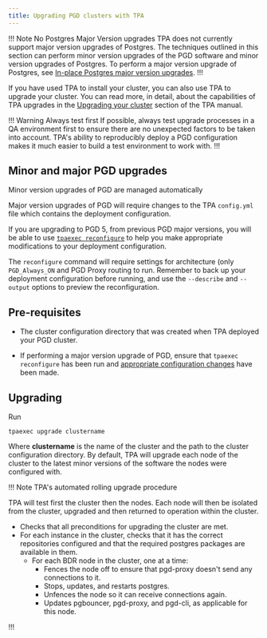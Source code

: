 ```yaml
---
title: Upgrading PGD clusters with TPA
---
```


!!! Note No Postgres Major Version upgrades
TPA does not currently support major version upgrades of Postgres. The techniques outlined in this section can perform minor version upgrades of the PGD software and minor version upgrades of Postgres. To perform a major version upgrade of Postgres, see [In-place Postgres major version upgrades](bdr_pg_upgrades).
!!!

If you have used TPA to install your cluster, you can also use TPA to upgrade your cluster. You can read more, in detail, about the capabilities of TPA upgrades in the [Upgrading your cluster](/tpa/latest/tpaexec-upgrade/) section of the TPA manual.

!!! Warning Always test first
If possible, always test upgrade processes in a QA environment first to ensure there are no unexpected factors to be taken into account. TPA's ability to reproducibly deploy a PGD configuration makes it much easier to build a test environment to work with.
!!!

## Minor and major PGD upgrades

Minor version upgrades of PGD are managed automatically 

Major version upgrades of PGD will require changes to the TPA `config.yml` file which contains the deployment configuration. 

If you are upgrading to PGD 5, from previous PGD major versions, you will be able to use [`tpaexec reconfigure`](/tpa/latest/reference/tpaexec-reconfigure/) to help you make appropriate modifications to your deployment configuration. 

The `reconfigure` command will require settings for architecture (only `PGD_Always_ON` and PGD Proxy routing to run. Remember to back up your deployment configuration before running, and use the `--describe` and `--output` options to preview the reconfiguration. 

## Pre-requisites

* The cluster configuration directory that was created when TPA deployed your PGD cluster. 

* If performing a major version upgrade of PGD, ensure that `tpaexec reconfigure` has been run and [appropriate configuration changes](#minor-and-major-pgd-upgrades) have been made.


## Upgrading

Run

```
tpaexec upgrade clustername
```

Where **clustername** is the name of the cluster and the path to the cluster configuration directory. By default, TPA will upgrade each node of the cluster to the latest minor versions of the software the nodes were configured with.

!!! Note TPA's automated rolling upgrade procedure

TPA will test first the cluster then the nodes. Each node will then be isolated from the cluster, upgraded and then returned to operation within the cluster.

* Checks that all preconditions for upgrading the cluster are met.
* For each instance in the cluster, checks that it has the correct repositories configured and that the required postgres packages are available in them.
    * For each BDR node in the cluster, one at a time:
        * Fences the node off to ensure that pgd-proxy doesn't send any connections to it.
        * Stops, updates, and restarts postgres.
        * Unfences the node so it can receive connections again.
        * Updates pgbouncer, pgd-proxy, and pgd-cli, as applicable for this node.

!!!

